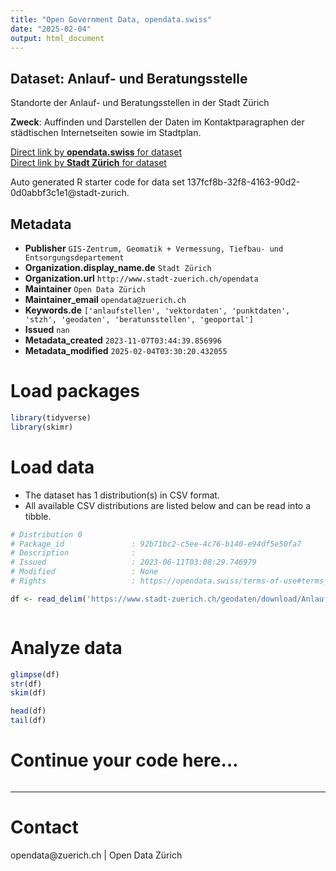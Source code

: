 ```yaml
---
title: "Open Government Data, opendata.swiss"
date: "2025-02-04"
output: html_document
---
```


## Dataset: Anlauf- und Beratungsstelle

Standorte der Anlauf- und Beratungsstellen in der Stadt Zürich

**Zweck**: Auffinden und Darstellen der Daten im Kontaktparagraphen der städtischen Internetseiten sowie im Stadtplan.

[Direct link by **opendata.swiss** for dataset](https://opendata.swiss/de/dataset/anlauf-und-beratungsstelle1)<br>
[Direct link by **Stadt Zürich** for dataset](https://data.stadt-zuerich.ch/dataset/geo_anlauf__und_beratungsstelle)

Auto generated R starter code for data set 137fcf8b-32f8-4163-90d2-0d0abbf3c1e1@stadt-zurich.

## Metadata

- **Publisher** `GIS-Zentrum, Geomatik + Vermessung, Tiefbau- und Entsorgungsdepartement`
- **Organization.display_name.de** `Stadt Zürich`
- **Organization.url** `http://www.stadt-zuerich.ch/opendata`
- **Maintainer** `Open Data Zürich`
- **Maintainer_email** `opendata@zuerich.ch`
- **Keywords.de** `['anlaufstellen', 'vektordaten', 'punktdaten', 'stzh', 'geodaten', 'beratunsstellen', 'geoportal']`
- **Issued** `nan`
- **Metadata_created** `2023-11-07T03:44:39.856996`
- **Metadata_modified** `2025-02-04T03:30:20.432055`


# Load packages

```r

library(tidyverse)
library(skimr)

```

# Load data

-   The dataset has 1 distribution(s) in CSV format.
-   All available CSV distributions are listed below and can be read into a tibble.

```r

# Distribution 0
# Package_id               : 92b71bc2-c5ee-4c76-b140-e94df5e50fa7
# Description              : 
# Issued                   : 2023-06-11T03:08:29.746979
# Modified                 : None
# Rights                   : https://opendata.swiss/terms-of-use#terms_open

df <- read_delim('https://www.stadt-zuerich.ch/geodaten/download/Anlauf__und_Beratungsstelle?format=10008')



```

# Analyze data

```r

glimpse(df)
str(df)
skim(df)

head(df)
tail(df)

```

# Continue your code here...

```r

```

------------------------------------------------------------------------

# Contact

opendata@zuerich.ch | Open Data Zürich

